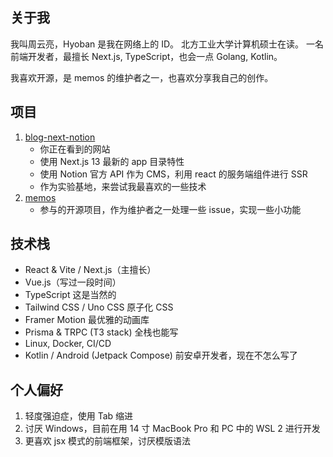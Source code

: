 ## 关于我

我叫周云亮，Hyoban 是我在网络上的 ID。
北方工业大学计算机硕士在读。
一名前端开发者，最擅长 Next.js, TypeScript，也会一点 Golang, Kotlin。

我喜欢开源，是 memos 的维护者之一，也喜欢分享我自己的创作。

## 项目

1. [blog-next-notion](https://github.com/hyoban/blog-next-notion)
   - 你正在看到的网站
   - 使用 Next.js 13 最新的 app 目录特性
   - 使用 Notion 官方 API 作为 CMS，利用 react 的服务端组件进行 SSR
   - 作为实验基地，来尝试我最喜欢的一些技术
2. [memos](https://github.com/usememos/memos)
   - 参与的开源项目，作为维护者之一处理一些 issue，实现一些小功能

## 技术栈

- React & Vite / Next.js（主擅长）
- Vue.js（写过一段时间）
- TypeScript 这是当然的
- Tailwind CSS / Uno CSS 原子化 CSS
- Framer Motion 最优雅的动画库
- Prisma & TRPC (T3 stack) 全栈也能写
- Linux, Docker, CI/CD
- Kotlin / Android (Jetpack Compose) 前安卓开发者，现在不怎么写了

## 个人偏好

1. 轻度强迫症，使用 Tab 缩进
1. 讨厌 Windows，目前在用 14 寸 MacBook Pro 和 PC 中的 WSL 2 进行开发
1. 更喜欢 jsx 模式的前端框架，讨厌模版语法
